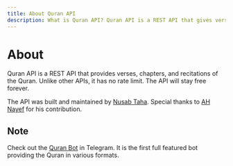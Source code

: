 ```yaml
---
title: About Quran API
description: What is Quran API? Quran API is a REST API that gives verses, chapters, translations, and recitations of the Quran. It is free to use and doesn't have any rate limit.
---
```


# About

Quran API is a REST API that provides verses, chapters, and recitations of the Quran.
Unlike other APIs, it has no rate limit. The API will stay free forever.

The API was built and maintained by [Nusab Taha](https://nusab19.pages.dev).
Special thanks to [AH Nayef](https://github.com/ahnayef) for his contribution.

## Note

Check out the [Quran Bot](https://t.me/AlFurqanRobot) in Telegram. It is the first full featured bot providing the Quran in various formats.
